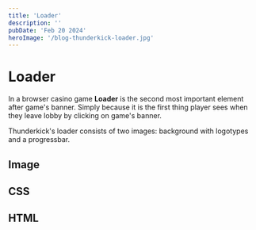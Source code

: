 ```yaml
---
title: 'Loader'
description: ''
pubDate: 'Feb 20 2024'
heroImage: '/blog-thunderkick-loader.jpg'
---
```


# Loader
In a browser casino game **Loader** is the second most important element after game's banner. Simply because it is the first thing player sees when they leave lobby by clicking on game's banner.

Thunderkick's loader consists of two images: background with logotypes and a progressbar.
## Image

## CSS

## HTML